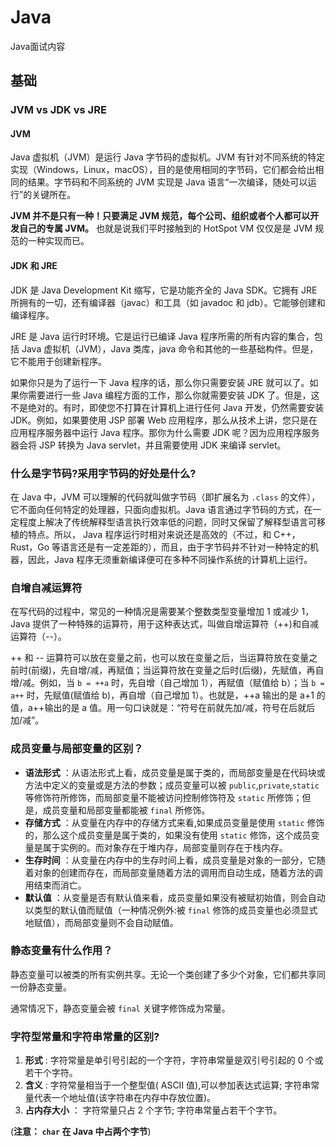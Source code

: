 # Java

Java面试内容

## 基础

### JVM vs JDK vs JRE

#### JVM

Java 虚拟机（JVM）是运行 Java 字节码的虚拟机。JVM 有针对不同系统的特定实现（Windows，Linux，macOS），目的是使用相同的字节码，它们都会给出相同的结果。字节码和不同系统的 JVM 实现是 Java 语言“一次编译，随处可以运行”的关键所在。

**JVM 并不是只有一种！只要满足 JVM 规范，每个公司、组织或者个人都可以开发自己的专属 JVM。** 也就是说我们平时接触到的 HotSpot VM 仅仅是是 JVM 规范的一种实现而已。

#### JDK 和 JRE

JDK 是 Java Development Kit 缩写，它是功能齐全的 Java SDK。它拥有 JRE 所拥有的一切，还有编译器（javac）和工具（如 javadoc 和 jdb）。它能够创建和编译程序。

JRE 是 Java 运行时环境。它是运行已编译 Java 程序所需的所有内容的集合，包括 Java 虚拟机（JVM），Java 类库，java 命令和其他的一些基础构件。但是，它不能用于创建新程序。

如果你只是为了运行一下 Java 程序的话，那么你只需要安装 JRE 就可以了。如果你需要进行一些 Java 编程方面的工作，那么你就需要安装 JDK 了。但是，这不是绝对的。有时，即使您不打算在计算机上进行任何 Java 开发，仍然需要安装 JDK。例如，如果要使用 JSP 部署 Web 应用程序，那么从技术上讲，您只是在应用程序服务器中运行 Java 程序。那你为什么需要 JDK 呢？因为应用程序服务器会将 JSP 转换为 Java servlet，并且需要使用 JDK 来编译 servlet。

### 什么是字节码?采用字节码的好处是什么?

在 Java 中，JVM 可以理解的代码就叫做字节码（即扩展名为 `.class` 的文件），它不面向任何特定的处理器，只面向虚拟机。Java 语言通过字节码的方式，在一定程度上解决了传统解释型语言执行效率低的问题，同时又保留了解释型语言可移植的特点。所以， Java 程序运行时相对来说还是高效的（不过，和 C++，Rust，Go 等语言还是有一定差距的），而且，由于字节码并不针对一种特定的机器，因此，Java 程序无须重新编译便可在多种不同操作系统的计算机上运行。


### 自增自减运算符

在写代码的过程中，常见的一种情况是需要某个整数类型变量增加 1 或减少 1，Java 提供了一种特殊的运算符，用于这种表达式，叫做自增运算符（++)和自减运算符（--）。

++ 和 -- 运算符可以放在变量之前，也可以放在变量之后，当运算符放在变量之前时(前缀)，先自增/减，再赋值；当运算符放在变量之后时(后缀)，先赋值，再自增/减。例如，当 `b = ++a` 时，先自增（自己增加 1），再赋值（赋值给 b）；当 `b = a++` 时，先赋值(赋值给 b)，再自增（自己增加 1）。也就是，++a 输出的是 a+1 的值，a++输出的是 a 值。用一句口诀就是：“符号在前就先加/减，符号在后就后加/减”。

### 成员变量与局部变量的区别？

- **语法形式** ：从语法形式上看，成员变量是属于类的，而局部变量是在代码块或方法中定义的变量或是方法的参数；成员变量可以被 `public`,`private`,`static` 等修饰符所修饰，而局部变量不能被访问控制修饰符及 `static` 所修饰；但是，成员变量和局部变量都能被 `final` 所修饰。
- **存储方式** ：从变量在内存中的存储方式来看,如果成员变量是使用 `static` 修饰的，那么这个成员变量是属于类的，如果没有使用 `static` 修饰，这个成员变量是属于实例的。而对象存在于堆内存，局部变量则存在于栈内存。
- **生存时间** ：从变量在内存中的生存时间上看，成员变量是对象的一部分，它随着对象的创建而存在，而局部变量随着方法的调用而自动生成，随着方法的调用结束而消亡。
- **默认值** ：从变量是否有默认值来看，成员变量如果没有被赋初始值，则会自动以类型的默认值而赋值（一种情况例外:被 `final` 修饰的成员变量也必须显式地赋值），而局部变量则不会自动赋值。

### 静态变量有什么作用？

静态变量可以被类的所有实例共享。无论一个类创建了多少个对象，它们都共享同一份静态变量。

通常情况下，静态变量会被 `final` 关键字修饰成为常量。

### 字符型常量和字符串常量的区别?

1. **形式** : 字符常量是单引号引起的一个字符，字符串常量是双引号引起的 0 个或若干个字符。
2. **含义** : 字符常量相当于一个整型值( ASCII 值),可以参加表达式运算; 字符串常量代表一个地址值(该字符串在内存中存放位置)。
3. **占内存大小** ： 字符常量只占 2 个字节; 字符串常量占若干个字节。

(**注意： `char` 在 Java 中占两个字节**)






